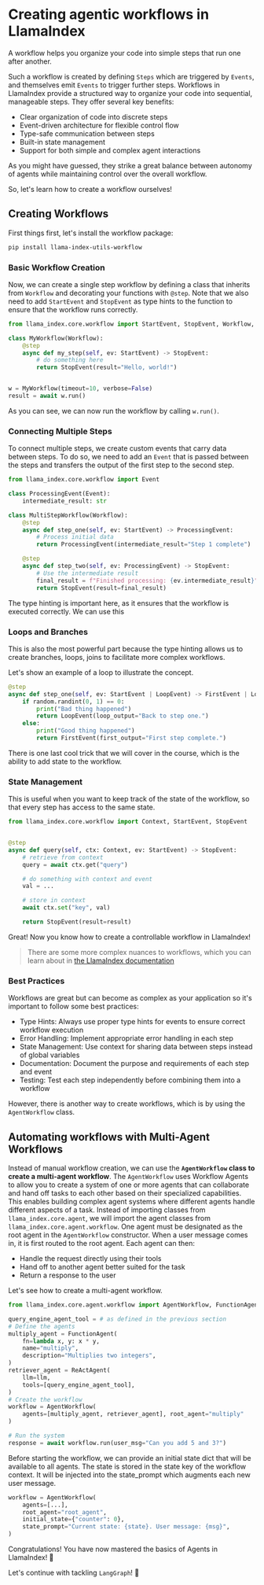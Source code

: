 # Creating agentic workflows in LlamaIndex

A workflow helps you organize your code into simple steps that run one after another.

Such a workflow is created by defining `Steps` which are triggered by `Events`, and themselves emit `Events` to trigger further steps.
Workflows in LlamaIndex provide a structured way to organize your code into sequential, manageable steps. They offer several key benefits:

- Clear organization of code into discrete steps
- Event-driven architecture for flexible control flow
- Type-safe communication between steps
- Built-in state management
- Support for both simple and complex agent interactions

As you might have guessed, they strike a great balance between autonomy of agents while maintaining control over the overall workflow.

So, let's learn how to create a workflow ourselves!

## Creating Workflows

First things first, let's install the workflow package:

```bash
pip install llama-index-utils-workflow
```

### Basic Workflow Creation

Now, we can create a single step workflow by defining a class that inherits from `Workflow` and decorating your functions with `@step`.
Note that we also need to add `StartEvent` and `StopEvent` as type hints to the function to ensure that the workflow runs correctly.

```python
from llama_index.core.workflow import StartEvent, StopEvent, Workflow, step

class MyWorkflow(Workflow):
    @step
    async def my_step(self, ev: StartEvent) -> StopEvent:
        # do something here
        return StopEvent(result="Hello, world!")


w = MyWorkflow(timeout=10, verbose=False)
result = await w.run()
```

As you can see, we can now run the workflow by calling `w.run()`.

### Connecting Multiple Steps

To connect multiple steps, we create custom events that carry data between steps.
To do so, we need to add an `Event` that is passed between the steps and transfers the output of the first step to the second step.

```python
from llama_index.core.workflow import Event

class ProcessingEvent(Event):
    intermediate_result: str

class MultiStepWorkflow(Workflow):
    @step
    async def step_one(self, ev: StartEvent) -> ProcessingEvent:
        # Process initial data
        return ProcessingEvent(intermediate_result="Step 1 complete")

    @step
    async def step_two(self, ev: ProcessingEvent) -> StopEvent:
        # Use the intermediate result
        final_result = f"Finished processing: {ev.intermediate_result}"
        return StopEvent(result=final_result)
```

The type hinting is important here, as it ensures that the workflow is executed correctly. We can use this

### Loops and Branches

This is also the most powerful part because the type hinting allows us to create branches, loops, joins to facilitate more complex workflows.

Let's show an example of a loop to illustrate the concept.

```python
@step
async def step_one(self, ev: StartEvent | LoopEvent) -> FirstEvent | LoopEvent:
    if random.randint(0, 1) == 0:
        print("Bad thing happened")
        return LoopEvent(loop_output="Back to step one.")
    else:
        print("Good thing happened")
        return FirstEvent(first_output="First step complete.")
```

There is one last cool trick that we will cover in the course, which is the ability to add state to the workflow.

### State Management
This is useful when you want to keep track of the state of the workflow, so that every step has access to the same state.

```python
from llama_index.core.workflow import Context, StartEvent, StopEvent


@step
async def query(self, ctx: Context, ev: StartEvent) -> StopEvent:
    # retrieve from context
    query = await ctx.get("query")

    # do something with context and event
    val = ...

    # store in context
    await ctx.set("key", val)

    return StopEvent(result=result)
```

Great! Now you know how to create a controllable workflow in LlamaIndex!

> There are some more complex nuances to workflows, which you can learn about in [the LlamaIndex documentation](https://docs.llamaindex.ai/en/stable/understanding/workflows/)

### Best Practices

Workflows are great but can become as complex as your application so it's important to follow some best practices:

- Type Hints: Always use proper type hints for events to ensure correct workflow execution
- Error Handling: Implement appropriate error handling in each step
- State Management: Use context for sharing data between steps instead of global variables
- Documentation: Document the purpose and requirements of each step and event
- Testing: Test each step independently before combining them into a workflow

However, there is another way to create workflows, which is by using the `AgentWorkflow` class.



## Automating workflows with Multi-Agent Workflows

Instead of manual workflow creation, we can use the **`AgentWorkflow` class to create a multi-agent workflow**.
The `AgentWorkflow` uses Workflow Agents to allow you to create a system of one or more agents that can collaborate and hand off tasks to each other based on their specialized capabilities.
This enables building complex agent systems where different agents handle different aspects of a task.
Instead of importing classes from `llama_index.core.agent`, we will import the agent classes from `llama_index.core.agent.workflow`.
One agent must be designated as the root agent in the `AgentWorkflow` constructor.
When a user message comes in, it is first routed to the root agent. Each agent can then:

- Handle the request directly using their tools
- Hand off to another agent better suited for the task
- Return a response to the user

Let's see how to create a multi-agent workflow.

```python
from llama_index.core.agent.workflow import AgentWorkflow, FunctionAgent, ReActAgent

query_engine_agent_tool = # as defined in the previous section
# Define the agents
multiply_agent = FunctionAgent(
    fn=lambda x, y: x * y,
    name="multiply",
    description="Multiplies two integers",
)
retriever_agent = ReActAgent(
    llm=llm,
    tools=[query_engine_agent_tool],
)
# Create the workflow
workflow = AgentWorkflow(
    agents=[multiply_agent, retriever_agent], root_agent="multiply"
)

# Run the system
response = await workflow.run(user_msg="Can you add 5 and 3?")
```

Before starting the workflow, we can provide an initial state dict that will be available to all agents.
The state is stored in the state key of the workflow context. It will be injected into the state_prompt which augments each new user message.

```python
workflow = AgentWorkflow(
    agents=[...],
    root_agent="root_agent",
    initial_state={"counter": 0},
    state_prompt="Current state: {state}. User message: {msg}",
)
```

Congratulations! You have now mastered the basics of Agents in LlamaIndex! 🎉

Let's continue with tackling `LangGraph`! 🚀
